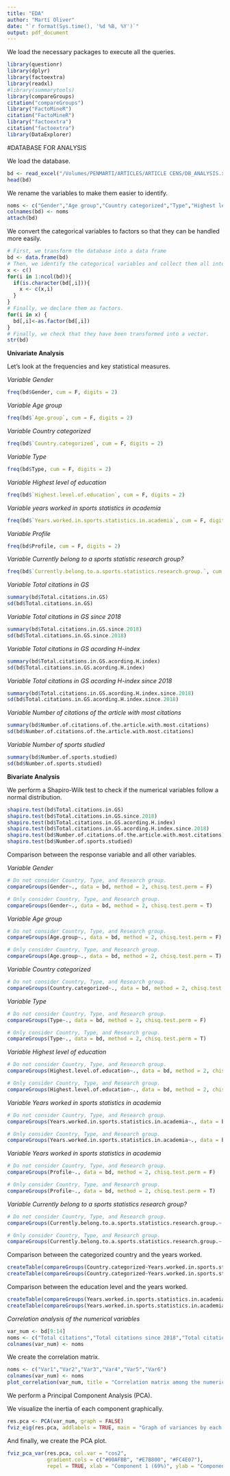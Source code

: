 ```yaml
---
title: "EDA"
author: "Martí Oliver"
date: "`r format(Sys.time(), '%d %B, %Y')`"
output: pdf_document
---
```


We load the necessary packages to execute all the queries.

```r
library(questionr)
library(dplyr)
library(factoextra)
library(readxl)
#library(summarytools)
library(compareGroups)
citation("compareGroups")
library("FactoMineR")
citation("FactoMineR")
library("factoextra")
citation("factoextra")
library(DataExplorer)
```

#DATABASE FOR ANALYSIS

We load the database.

```r
bd <- read_excel("/Volumes/PENMARTI/ARTICLES/ARTICLE CENS/DB_ANALYSIS.xlsx")
head(bd)
```

We rename the variables to make them easier to identify.

```r
noms <- c("Gender","Age group","Country categorized","Type","Highest level of education","Years worked in sports statistics in academia","Profile","Currently belong to a sports statistics research group?","Total citations in GS","Total citations in GS since 2018","Total citations in GS acording H-index","Total citations in GS acording H-index since 2018","Number of citations of the article with most citations","Number of sports studied")
colnames(bd) <- noms
attach(bd)
```

We convert the categorical variables to factors so that they can be handled more easily.

```r
# First, we transform the database into a data frame
bd <- data.frame(bd)
# Then, we identify the categorical variables and collect them all into a vector.
x <- c()
for(i in 1:ncol(bd)){
  if(is.character(bd[,i])){
    x <- c(x,i)
  }
}
# Finally, we declare them as factors.
for(i in x) {
  bd[,i]<-as.factor(bd[,i])
}
# Finally, we check that they have been transformed into a vector.
str(bd)
```

**Univariate Analysis**

Let's look at the frequencies and key statistical measures.

*Variable Gender*

```r
freq(bd$Gender, cum = F, digits = 2)
```

*Variable Age group*

```r
freq(bd$`Age.group`, cum = F, digits = 2)
```

*Variable Country categorized* 

```r
freq(bd$`Country.categorized`, cum = F, digits = 2)
```

*Variable Type*

```r
freq(bd$Type, cum = F, digits = 2)
```

*Variable Highest level of education*

```r
freq(bd$`Highest.level.of.education`, cum = F, digits = 2)
```

*Variable years worked in sports statistics in academia*

```r
freq(bd$`Years.worked.in.sports.statistics.in.academia`, cum = F, digits = 2)
```

*Variable Profile*

```r
freq(bd$Profile, cum = F, digits = 2)
```

*Variable Currently belong to a sports statistic research group?*

```r
freq(bd$`Currently.belong.to.a.sports.statistics.research.group.`, cum = F, digits = 2)
```

*Variable Total citations in GS*

```r
summary(bd$Total.citations.in.GS)
sd(bd$Total.citations.in.GS)
```

*Variable Total citations in GS since 2018*

```r
summary(bd$Total.citations.in.GS.since.2018)
sd(bd$Total.citations.in.GS.since.2018)
```

*Variable Total citations in GS acording H-index*

```r
summary(bd$Total.citations.in.GS.acording.H.index)
sd(bd$Total.citations.in.GS.acording.H.index)
```

*Variable Total citations in GS acording H-index since 2018*

```r
summary(bd$Total.citations.in.GS.acording.H.index.since.2018)
sd(bd$Total.citations.in.GS.acording.H.index.since.2018)
```

*Variable Number of citations of the article with most citations*

```r
summary(bd$Number.of.citations.of.the.article.with.most.citations)
sd(bd$Number.of.citations.of.the.article.with.most.citations)
```

*Variable Number of sports studied*

```r
summary(bd$Number.of.sports.studied)
sd(bd$Number.of.sports.studied)
```

**Bivariate Analysis**

We perform a Shapiro-Wilk test to check if the numerical variables follow a normal distribution.

```r
shapiro.test(bd$Total.citations.in.GS)
shapiro.test(bd$Total.citations.in.GS.since.2018)
shapiro.test(bd$Total.citations.in.GS.acording.H.index)
shapiro.test(bd$Total.citations.in.GS.acording.H.index.since.2018)
shapiro.test(bd$Number.of.citations.of.the.article.with.most.citations)
shapiro.test(bd$Number.of.sports.studied)
```

Comparison between the response variable and all other variables.

*Variable Gender*

```r
# Do not consider Country, Type, and Research group.
compareGroups(Gender~., data = bd, method = 2, chisq.test.perm = F)
```

```r
# Only consider Country, Type, and Research group.
compareGroups(Gender~., data = bd, method = 2, chisq.test.perm = T)
```

*Variable Age group*

```r
# Do not consider Country, Type, and Research group.
compareGroups(Age.group~., data = bd, method = 2, chisq.test.perm = F)
```

```r
# Only consider Country, Type, and Research group.
compareGroups(Age.group~., data = bd, method = 2, chisq.test.perm = T)
```

*Variable Country categorized*

```r
# Do not consider Country, Type, and Research group.
compareGroups(Country.categorized~., data = bd, method = 2, chisq.test.perm = F)
```

*Variable Type*

```r
# Do not consider Country, Type, and Research group.
compareGroups(Type~., data = bd, method = 2, chisq.test.perm = F)
```

```r
# Only consider Country, Type, and Research group.
compareGroups(Type~., data = bd, method = 2, chisq.test.perm = T)
```

*Variable Highest level of education*

```r
# Do not consider Country, Type, and Research group.
compareGroups(Highest.level.of.education~., data = bd, method = 2, chisq.test.perm = F)
```

```r
# Only consider Country, Type, and Research group.
compareGroups(Highest.level.of.education~., data = bd, method = 2, chisq.test.perm = T)
```

*Variable Years worked in sports statistics in academia*

```r
# Do not consider Country, Type, and Research group.
compareGroups(Years.worked.in.sports.statistics.in.academia~., data = bd, method = 2, chisq.test.perm = F)
```

```r
# Only consider Country, Type, and Research group.
compareGroups(Years.worked.in.sports.statistics.in.academia~., data = bd, method = 2, chisq.test.perm = T)
```

*Variable Years worked in sports statistics in academia*

```r
# Do not consider Country, Type, and Research group.
compareGroups(Profile~., data = bd, method = 2, chisq.test.perm = F)
```

```r
# Only consider Country, Type, and Research group.
compareGroups(Profile~., data = bd, method = 2, chisq.test.perm = T)
```

*Variable Currently belong to a sports statistics research group?*

```r
# Do not consider Country, Type, and Research group.
compareGroups(Currently.belong.to.a.sports.statistics.research.group.~., data = bd, method = 2, chisq.test.perm = F)
```

```r
# Only consider Country, Type, and Research group.
compareGroups(Currently.belong.to.a.sports.statistics.research.group.~., data = bd, method = 2, chisq.test.perm = T)
```

Comparison between the categorized country and the years worked.

```r
createTable(compareGroups(Country.categorized~Years.worked.in.sports.statistics.in.academia, data = bd, chisq.test.perm = F))
createTable(compareGroups(Country.categorized~Years.worked.in.sports.statistics.in.academia, data = bd, chisq.test.perm = F), show.p.mul=TRUE)
```

Comparison between the education level and the years worked.

```r
createTable(compareGroups(Years.worked.in.sports.statistics.in.academia~Highest.level.of.education, data = bd, chisq.test.perm = F))
createTable(compareGroups(Years.worked.in.sports.statistics.in.academia~Highest.level.of.education, data = bd, chisq.test.perm = F), show.p.mul=TRUE)
```

*Correlation analysis of the numerical variables*

```r
var_num <- bd[9:14]
noms <- c("Total citations","Total citations since 2018","Total citations H-index","Total citations H-index since 2018","Article with most citations", "Number of sports studied")
colnames(var_num) <- noms
```

We create the correlation matrix.

```r
noms <- c("Var1","Var2","Var3","Var4","Var5","Var6")
colnames(var_num) <- noms
plot_correlation(var_num, title = "Correlation matrix among the numerical variables")
```

We perform a Principal Component Analysis (PCA).

We visualize the inertia of each component graphically.

```r
res.pca <- PCA(var_num, graph = FALSE)
fviz_eig(res.pca, addlabels = TRUE, main = "Graph of variances by each component", xlab = "Components", ylab = "Percentage of explained variance")
```

And finally, we create the PCA plot.

```r
fviz_pca_var(res.pca, col.var = "cos2",
             gradient.cols = c("#00AFBB", "#E7B800", "#FC4E07"), 
             repel = TRUE, xlab = "Component 1 (69%)", ylab = "Component 2 (15,8%)")
```